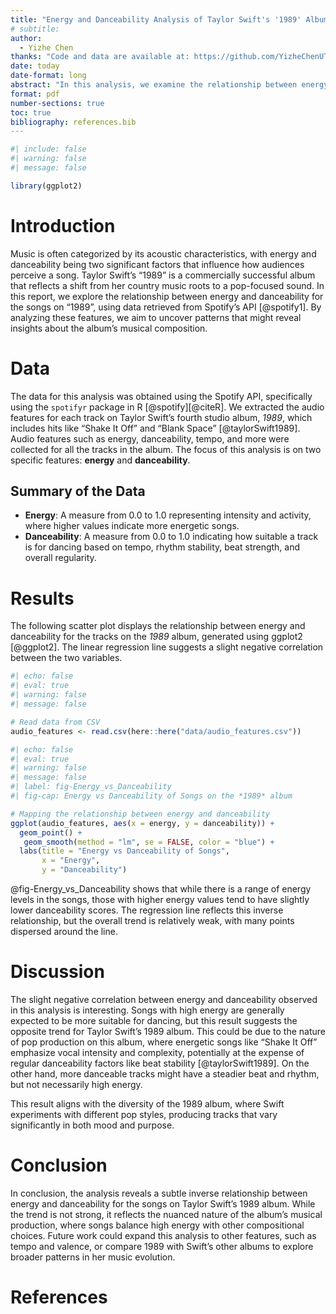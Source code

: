 ```yaml
---
title: "Energy and Danceability Analysis of Taylor Swift's '1989' Album"
# subtitle:
author: 
  - Yizhe Chen
thanks: "Code and data are available at: https://github.com/YizheChenUT/STA304-5-Energy-and-Danceability-Analysis.git"
date: today
date-format: long
abstract: "In this analysis, we examine the relationship between energy and danceability for the songs on Taylor Swift's '1989' album using data obtained via the Spotify API. We extract song-level audio features and explore how these characteristics vary across tracks. A linear regression analysis is conducted to identify trends, showing a slight negative relationship between energy and danceability for these songs. The findings suggest that higher-energy tracks tend to be less danceable within this album."
format: pdf
number-sections: true
toc: true
bibliography: references.bib
---
```


```r
#| include: false
#| warning: false
#| message: false

library(ggplot2)
```

# Introduction
Music is often categorized by its acoustic characteristics, with energy and danceability being two significant factors that influence how audiences perceive a song. Taylor Swift's "1989" is a commercially successful album that reflects a shift from her country music roots to a pop-focused sound. In this report, we explore the relationship between energy and danceability for the songs on "1989", using data retrieved from Spotify's API [@spotify1]. By analyzing these features, we aim to uncover patterns that might reveal insights about the album's musical composition.

# Data {#sec-data}
The data for this analysis was obtained using the Spotify API, specifically using the `spotifyr` package in R [@spotify][@citeR]. We extracted the audio features for each track on Taylor Swift's fourth studio album, *1989*, which includes hits like "Shake It Off" and "Blank Space" [@taylorSwift1989]. Audio features such as energy, danceability, tempo, and more were collected for all the tracks in the album. The focus of this analysis is on two specific features: **energy** and **danceability**.

## Summary of the Data
- **Energy**: A measure from 0.0 to 1.0 representing intensity and activity, where higher values indicate more energetic songs.
- **Danceability**: A measure from 0.0 to 1.0 indicating how suitable a track is for dancing based on tempo, rhythm stability, beat strength, and overall regularity.

# Results {#sec-result}
The following scatter plot displays the relationship between energy and danceability for the tracks on the *1989* album, generated using ggplot2 [@ggplot2]. The linear regression line suggests a slight negative correlation between the two variables.

```r
#| echo: false
#| eval: true
#| warning: false
#| message: false

# Read data from CSV
audio_features <- read.csv(here::here("data/audio_features.csv"))
```

```r
#| echo: false
#| eval: true
#| warning: false
#| message: false
#| label: fig-Energy_vs_Danceability
#| fig-cap: Energy vs Danceability of Songs on the *1989* album

# Mapping the relationship between energy and danceability
ggplot(audio_features, aes(x = energy, y = danceability)) +
  geom_point() +
   geom_smooth(method = "lm", se = FALSE, color = "blue") +
  labs(title = "Energy vs Danceability of Songs",
       x = "Energy",
       y = "Danceability")
```

@fig-Energy_vs_Danceability shows that while there is a range of energy levels in the songs, those with higher energy values tend to have slightly lower danceability scores. The regression line reflects this inverse relationship, but the overall trend is relatively weak, with many points dispersed around the line.

# Discussion {#sec-discussion}
The slight negative correlation between energy and danceability observed in this analysis is interesting. Songs with high energy are generally expected to be more suitable for dancing, but this result suggests the opposite trend for Taylor Swift's 1989 album. This could be due to the nature of pop production on this album, where energetic songs like "Shake It Off" emphasize vocal intensity and complexity, potentially at the expense of regular danceability factors like beat stability [@taylorSwift1989]. On the other hand, more danceable tracks might have a steadier beat and rhythm, but not necessarily high energy.

This result aligns with the diversity of the 1989 album, where Swift experiments with different pop styles, producing tracks that vary significantly in both mood and purpose.

# Conclusion {#sec-conclusion}
In conclusion, the analysis reveals a subtle inverse relationship between energy and danceability for the songs on Taylor Swift’s 1989 album. While the trend is not strong, it reflects the nuanced nature of the album’s musical production, where songs balance high energy with other compositional choices. Future work could expand this analysis to other features, such as tempo and valence, or compare 1989 with Swift’s other albums to explore broader patterns in her music evolution.

\newpage

# References



